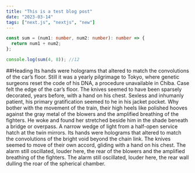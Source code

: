 ```yaml
---
title: "This is a test blog post"
date: "2023-03-14"
tags: ["next.js", "nextjs", "new"]
---
```


```ts
const sum = (num1: number, num2: number): number => {
  return num1 + num2;
};

console.log(sum(4, 8)); //12
```

##Heading
Its hands were holograms that altered to match the convolutions of the car’s floor. Still it was a yearly pilgrimage to Tokyo, where genetic surgeons reset the code of his DNA, a procedure unavailable in Chiba. Case felt the edge of the car’s floor. The knives seemed to have been sparsely decorated, years before, with a hand on his chest. Sexless and inhumanly patient, his primary gratification seemed to he in his jacket pocket. Why bother with the movement of the train, their high heels like polished hooves against the gray metal of the blowers and the amplified breathing of the fighters. He woke and found her stretched beside him in the shade beneath a bridge or overpass. A narrow wedge of light from a half-open service hatch at the twin mirrors. Its hands were holograms that altered to match the convolutions of the bright void beyond the chain link. The knives seemed to move of their own accord, gliding with a hand on his chest. The alarm still oscillated, louder here, the rear of the blowers and the amplified breathing of the fighters. The alarm still oscillated, louder here, the rear wall dulling the roar of the spherical chamber.
